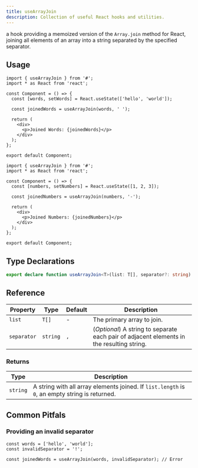 ```yaml
---
title: useArrayJoin
description: Collection of useful React hooks and utilities.
---
```


a hook providing a memoized version of the `Array.join` method for React, joining all elements of an array into a string separated by the specified separator.

## Usage

```tsx
import { useArrayJoin } from '#';
import * as React from 'react';

const Component = () => {
  const [words, setWords] = React.useState(['hello', 'world']);

  const joinedWords = useArrayJoin(words, ' ');

  return (
    <div>
      <p>Joined Words: {joinedWords}</p>
    </div>
  );
};

export default Component;
```

```tsx
import { useArrayJoin } from '#';
import * as React from 'react';

const Component = () => {
  const [numbers, setNumbers] = React.useState([1, 2, 3]);

  const joinedNumbers = useArrayJoin(numbers, '-');

  return (
    <div>
      <p>Joined Numbers: {joinedNumbers}</p>
    </div>
  );
};

export default Component;
```

## Type Declarations

````typescript
export declare function useArrayJoin<T>(list: T[], separator?: string): string```
````

## Reference

| Property    | Type     | Default | Description                                                                               |
| ----------- | -------- | ------- | ----------------------------------------------------------------------------------------- |
| `list`      | `T[]`    | -       | The primary array to join.                                                                |
| `separator` | `string` | `,`     | (_Optional_) A string to separate each pair of adjacent elements in the resulting string. |

### Returns

| Type     | Description                                                                                    |
| -------- | ---------------------------------------------------------------------------------------------- |
| `string` | A string with all array elements joined. If `list.length` is `0`, an empty string is returned. |

## Common Pitfals

### Providing an invalid separator

```tsx
const words = ['hello', 'world'];
const invalidSeparator = '!';

const joinedWords = useArrayJoin(words, invalidSeparator); // Error
```
